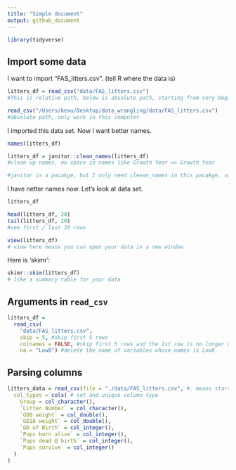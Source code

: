 ```yaml
---
title: "Simple document"
output: github_document
---
```


```r
library(tidyverse)
```

## Import some data

I want to import "FAS_litters.csv". (tell R where the data is)

```r
litters_df = read_csv("data/FAS_litters.csv")
#This is relative path, below is absolute path, starting from very beginning
```

```r
read_csv("/Users/kexu/Desktop/data_wrangling/data/FAS_litters.csv")
#absolute path, only work in this computer
```

I imported this data set. Now I want better names.

```r
names(litters_df)

litters_df = janitor::clean_names(litters_df)
#clean up names, no space in names like Growth Year => Growth_Year

#janitor is a pacakge, but I only need cleean_names in this pacakge, so I do not need to library it, just type the code above
```

I have netter names now. Let's look at data set.

```r
litters_df

head(litters_df, 20)
tail(litters_df, 20)
#see first / last 20 rows
```

```r
view(litters_df)
# view here means you can open your data in a new window
```

Here is 'skimr':
```r
skimr::skim(litters_df)
# like a summary table for your data
```

## Arguments in `read_csv`

```r
litters_df = 
  read_csv(
    "data/FAS_litters.csv",
    skip = 5, #skip first 5 rows
    colnames = FALSE, #skip first 5 rows and the 1st row is no longer column names in new data set
    na = "Low8") #delete the name of variables whose names is Low8
```


## Parsing columns

```r
litters_data = read_csv(file = "./data/FAS_litters.csv", #. means starting from here
  col_types = cols( # set and unique column type
    Group = col_character(),
    `Litter Number` = col_character(),
    `GD0 weight` = col_double(),
    `GD18 weight` = col_double(),
    `GD of Birth` = col_integer(),
    `Pups born alive` = col_integer(),
    `Pups dead @ birth` = col_integer(),
    `Pups survive` = col_integer()
  )
)
```




